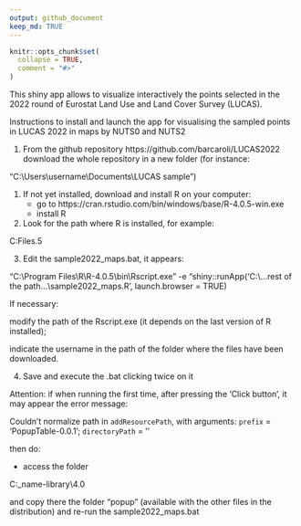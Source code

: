 ---
output: github_document
keep_md: TRUE
---

<!-- README.md is generated from README.Rmd. Please edit README.Rmd file -->

```{r, echo = FALSE}
knitr::opts_chunk$set(
  collapse = TRUE,
  comment = "#>"
)
```


This shiny app allows to visualize interactively the points selected in the 2022 round of Eurostat Land Use and Land Cover Survey (LUCAS). 

#################################################################
Instructions to install and launch
the app for visualising the sampled 
points in LUCAS 2022 in maps
by NUTS0 and NUTS2

#################################################################

1. From the github repository
https://github.com/barcaroli/LUCAS2022
download the whole repository in a new folder (for instance:

"C:\\Users\\username\\Documents\\LUCAS sample")

1. If not yet installed, download and install R on your computer:
	- go to https://cran.rstudio.com/bin/windows/base/R-4.0.5-win.exe
	- install R

2. Look for the path where R is installed, for example: 

C:\Program Files\R\R-4.0.5

3. Edit the sample2022_maps.bat, it appears:

"C:\\Program Files\\R\\R-4.0.5\\bin\\Rscript.exe" -e "shiny::runApp('C:\\...rest of the path...\\sample2022_maps.R', launch.browser = TRUE)

If necessary: 

modify the path of the Rscript.exe (it depends on the last version of R installed);

indicate the username in the path of the folder where the files have been downloaded.
	
4. Save and execute the .bat clicking twice on it

#####################################

Attention: if when running the first time, after pressing the 'Click button', it may appear the error message:

Couldn't normalize path in `addResourcePath`, with arguments: `prefix` = 'PopupTable-0.0.1'; `directoryPath` = ''  

then do:

- access the folder 

C:\Users\user_name\Documents\R\win-library\4.0\mapview\htmlwidgets\lib

and copy there the folder "popup" (available with the other files in the distribution) and re-run the sample2022_maps.bat

